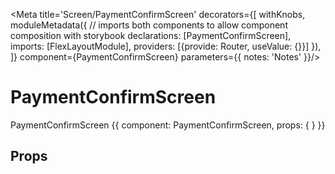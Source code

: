 
<Meta title='Screen/PaymentConfirmScreen'
decorators={[
  withKnobs,
  moduleMetadata({
      // imports both components to allow component composition with storybook
      declarations: [PaymentConfirmScreen],
      imports: [FlexLayoutModule],
      providers: [{provide: Router, useValue: {}}]
    }),
]}
component={PaymentConfirmScreen}
parameters={{
  notes: 'Notes'
}}/>

# PaymentConfirmScreen
PaymentConfirmScreen
<Preview>
  <Story name='PaymentConfirmScreen' height='600px'>
    {{
      component: PaymentConfirmScreen,
      props: {
      }
    }}
  </Story>
</Preview>

## Props

<Props of={PaymentConfirmScreen} />
